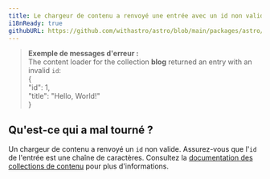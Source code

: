```yaml
---
title: Le chargeur de contenu a renvoyé une entrée avec un id non valide.
i18nReady: true
githubURL: https://github.com/withastro/astro/blob/main/packages/astro/src/core/errors/errors-data.ts
---
```


> **Exemple de messages d'erreur :**<br/>
The content loader for the collection **blog** returned an entry with an invalid `id`:<br/>
&#123;<br/>
  "id": 1,<br/>
  "title": "Hello, World!"<br/>
&#125;

## Qu'est-ce qui a mal tourné ?
Un chargeur de contenu a renvoyé un `id` non valide.
Assurez-vous que l'`id` de l'entrée est une chaîne de caractères.
Consultez la [documentation des collections de contenu](/fr/guides/content-collections/) pour plus d'informations.
